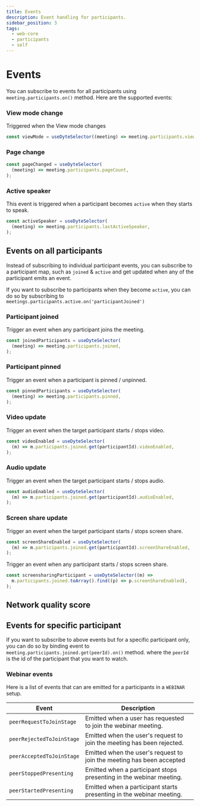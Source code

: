 ```yaml
---
title: Events
description: Event handling for participants.
sidebar_position: 3
tags:
  - web-core
  - participants
  - self
---
```


# Events

You can subscribe to events for all participants using
`meeting.participants.on()` method. Here are the supported events:

### View mode change

Triggered when the View mode changes

```ts
const viewMode = useDyteSelector((meeting) => meeting.participants.viewMode);
```

### Page change

```ts
const pageChanged = useDyteSelector(
  (meeting) => meeting.participants.pageCount,
);
```

### Active speaker

This event is triggered when a participant becomes `active` when they starts to
speak.

```ts
const activeSpeaker = useDyteSelector(
  (meeting) => meeting.participants.lastActiveSpeaker,
);
```

## Events on all participants

Instead of subscribing to individual participant events, you can subscribe to a
participant map, such as `joined` & `active` and get updated when any of the
participant emits an event.

If you want to subscribe to participants when they become `active`, you can do
so by subscribing to `meetings.participants.active.on('participantJoined')`

### Participant joined

Trigger an event when any participant joins the meeting.

```ts
const joinedParticipants = useDyteSelector(
  (meeting) => meeting.participants.joined,
);
```

### Participant pinned

Trigger an event when a participant is pinned / unpinned.

```ts
const pinnedParticipants = useDyteSelector(
  (meeting) => meeting.participants.pinned,
);
```

### Video update

Trigger an event when the target participant starts / stops video.

```js
const videoEnabled = useDyteSelector(
  (m) => m.participants.joined.get(participantId).videoEnabled,
);
```

### Audio update

Trigger an event when the target participant starts / stops audio.

```js
const audioEnabled = useDyteSelector(
  (m) => m.participants.joined.get(participantId).audioEnabled,
);
```

### Screen share update

Trigger an event when the target participant starts / stops screen share.

```ts
const screenShareEnabled = useDyteSelector(
  (m) => m.participants.joined.get(participantId).screenShareEnabled,
);
```

Trigger an event when any participant starts / stops screen share.

```ts
const screensharingParticipant = useDyteSelector((m) =>
  m.participants.joined.toArray().find((p) => p.screenShareEnabled),
);
```

## Network quality score


<ParticipantMediaScoreUpdate />

## Events for specific participant

If you want to subscribe to above events but for a specific participant only,
you can do so by binding event to `meeting.participants.joined.get(peerId).on()`
method. where the `peerId` is the id of the participant that you want to watch.

### Webinar events

Here is a list of events that can are emitted for a participants in a `WEBINAR`
setup.

| **Event**                 | **Description**                                                        |
| ------------------------- | ---------------------------------------------------------------------- |
| `peerRequestToJoinStage`  | Emitted when a user has requested to join the webinar meeting.         |
| `peerRejectedToJoinStage` | Emitted when the user's request to join the meeting has been rejected. |
| `peerAcceptedToJoinStage` | Emitted when the user's request to join the meeting has been accepted  |
| `peerStoppedPresenting`   | Emitted when a participant stops presenting in the webinar meeting.    |
| `peerStartedPresenting`   | Emitted when a participant starts presenting in the webinar meeting.   |

<head>
  <title>React Web Core Participant Events</title>
</head>
